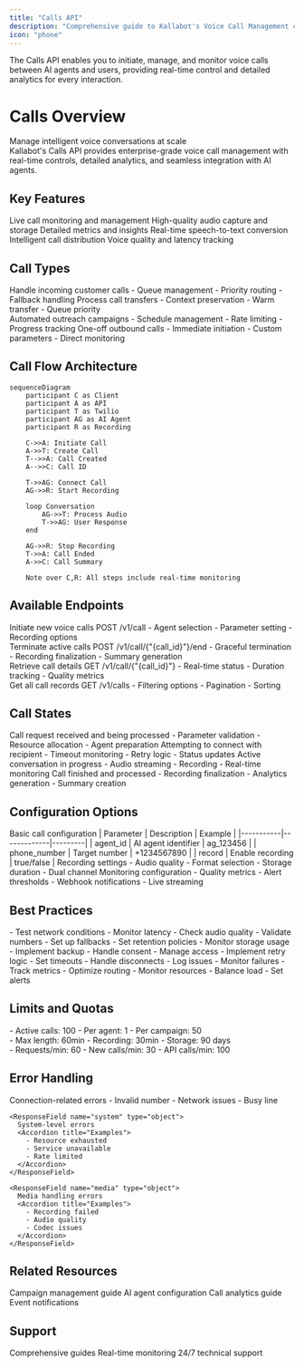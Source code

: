 ```yaml
---
title: "Calls API"
description: "Comprehensive guide to Kallabot's Voice Call Management capabilities"
icon: "phone"
---
```


<Note>
  The Calls API enables you to initiate, manage, and monitor voice calls between AI agents and users, providing real-time control and detailed analytics for every interaction.
</Note>

# Calls Overview

<Frame>
  <div className="flex flex-col gap-4 p-6 bg-gradient-to-r from-purple-50 to-pink-50 rounded-lg">
    <div className="text-xl font-semibold text-slate-800">
      Manage intelligent voice conversations at scale
    </div>
    <div className="text-slate-600">
      Kallabot's Calls API provides enterprise-grade voice call management with real-time controls, detailed analytics, and seamless integration with AI agents.
    </div>
  </div>
</Frame>

## Key Features

<CardGroup cols={3}>
  <Card title="Real-time Control" icon="sliders">
    Live call monitoring and management
  </Card>
  <Card title="Call Recording" icon="microphone">
    High-quality audio capture and storage
  </Card>
  <Card title="Analytics" icon="chart-line">
    Detailed metrics and insights
  </Card>
  <Card title="Transcription" icon="file-lines">
    Real-time speech-to-text conversion
  </Card>
  <Card title="Call Routing" icon="route">
    Intelligent call distribution
  </Card>
  <Card title="Quality Monitoring" icon="wave-pulse">
    Voice quality and latency tracking
  </Card>
</CardGroup>

## Call Types

<Tabs>
  <Tab title="Inbound">
    <div className="mt-4">
      <CardGroup cols={2}>
        <Card title="Direct Calls" icon="phone-arrow-down-left">
          Handle incoming customer calls
          <Accordion title="Features">
            - Queue management
            - Priority routing
            - Fallback handling
          </Accordion>
        </Card>
        <Card title="Transferred Calls" icon="arrow-right-arrow-left">
          Process call transfers
          <Accordion title="Features">
            - Context preservation
            - Warm transfer
            - Queue priority
          </Accordion>
        </Card>
      </CardGroup>
    </div>
  </Tab>
  <Tab title="Outbound">
    <div className="mt-4">
      <CardGroup cols={2}>
        <Card title="Campaign Calls" icon="bullhorn">
          Automated outreach campaigns
          <Accordion title="Features">
            - Schedule management
            - Rate limiting
            - Progress tracking
          </Accordion>
        </Card>
        <Card title="Direct Calls" icon="phone-arrow-up-right">
          One-off outbound calls
          <Accordion title="Features">
            - Immediate initiation
            - Custom parameters
            - Direct monitoring
          </Accordion>
        </Card>
      </CardGroup>
    </div>
  </Tab>
</Tabs>

## Call Flow Architecture

```mermaid
sequenceDiagram
    participant C as Client
    participant A as API
    participant T as Twilio
    participant AG as AI Agent
    participant R as Recording
    
    C->>A: Initiate Call
    A->>T: Create Call
    T-->>A: Call Created
    A-->>C: Call ID
    
    T->>AG: Connect Call
    AG->>R: Start Recording
    
    loop Conversation
        AG->>T: Process Audio
        T->>AG: User Response
    end
    
    AG->>R: Stop Recording
    T->>A: Call Ended
    A->>C: Call Summary

    Note over C,R: All steps include real-time monitoring
```

## Available Endpoints

<CardGroup cols={2}>
  <Card title="Create Call" icon="plus" href="/api-reference/calls/create">
    <div className="text-sm text-slate-600">
      Initiate new voice calls
      <Tabs>
        <Tab title="Method">POST /v1/call</Tab>
        <Tab title="Features">
          - Agent selection
          - Parameter setting
          - Recording options
        </Tab>
      </Tabs>
    </div>
  </Card>
  <Card title="End Call" icon="phone-slash" href="/api-reference/calls/end">
    <div className="text-sm text-slate-600">
      Terminate active calls
      <Tabs>
        <Tab title="Method">POST /v1/call/{"{call_id}"}/end</Tab>
        <Tab title="Features">
          - Graceful termination
          - Recording finalization
          - Summary generation
        </Tab>
      </Tabs>
    </div>
  </Card>
  <Card title="Get Call" icon="circle-info" href="/api-reference/calls/get">
    <div className="text-sm text-slate-600">
      Retrieve call details
      <Tabs>
        <Tab title="Method">GET /v1/call/{"{call_id}"}</Tab>
        <Tab title="Features">
          - Real-time status
          - Duration tracking
          - Quality metrics
        </Tab>
      </Tabs>
    </div>
  </Card>
  <Card title="List Calls" icon="list" href="/api-reference/calls/list">
    <div className="text-sm text-slate-600">
      Get all call records
      <Tabs>
        <Tab title="Method">GET /v1/calls</Tab>
        <Tab title="Features">
          - Filtering options
          - Pagination
          - Sorting
        </Tab>
      </Tabs>
    </div>
  </Card>
</CardGroup>

## Call States

<Steps>
  <Step title="Initiating">
    Call request received and being processed
    <Accordion title="Details">
      - Parameter validation
      - Resource allocation
      - Agent preparation
    </Accordion>
  </Step>
  <Step title="Ringing">
    Attempting to connect with recipient
    <Accordion title="Details">
      - Timeout monitoring
      - Retry logic
      - Status updates
    </Accordion>
  </Step>
  <Step title="Connected">
    Active conversation in progress
    <Accordion title="Details">
      - Audio streaming
      - Recording
      - Real-time monitoring
    </Accordion>
  </Step>
  <Step title="Completed">
    Call finished and processed
    <Accordion title="Details">
      - Recording finalization
      - Analytics generation
      - Summary creation
    </Accordion>
  </Step>
</Steps>

## Configuration Options

<Tabs>
  <Tab title="Call Setup">
    <ParamField body="call_params" type="object">
      Basic call configuration
      <Accordion title="Parameters">
        | Parameter | Description | Example |
        |-----------|-------------|---------|
        | agent_id | AI agent identifier | ag_123456 |
        | phone_number | Target number | +1234567890 |
        | record | Enable recording | true/false |
      </Accordion>
    </ParamField>
  </Tab>
  <Tab title="Recording">
    <ParamField body="recording_config" type="object">
      Recording settings
      <Accordion title="Options">
        - Audio quality
        - Format selection
        - Storage duration
        - Dual channel
      </Accordion>
    </ParamField>
  </Tab>
  <Tab title="Monitoring">
    <ParamField body="monitor_params" type="object">
      Monitoring configuration
      <Accordion title="Features">
        - Quality metrics
        - Alert thresholds
        - Webhook notifications
        - Live streaming
      </Accordion>
    </ParamField>
  </Tab>
</Tabs>

## Best Practices

<AccordionGroup>
  <Accordion title="Call Quality" icon="signal">
    - Test network conditions
    - Monitor latency
    - Check audio quality
    - Validate numbers
    - Set up fallbacks
  </Accordion>

  <Accordion title="Recording Management" icon="tape">
    - Set retention policies
    - Monitor storage usage
    - Implement backup
    - Handle consent
    - Manage access
  </Accordion>

  <Accordion title="Error Handling" icon="triangle-exclamation">
    - Implement retry logic
    - Set timeouts
    - Handle disconnects
    - Log issues
    - Monitor failures
  </Accordion>

  <Accordion title="Performance" icon="gauge">
    - Track metrics
    - Optimize routing
    - Monitor resources
    - Balance load
    - Set alerts
  </Accordion>
</AccordionGroup>

## Limits and Quotas

<CardGroup cols={3}>
  <Card title="Concurrent" icon="phone">
    <div className="text-sm">
      - Active calls: 100
      - Per agent: 1
      - Per campaign: 50
    </div>
  </Card>
  <Card title="Duration" icon="clock">
    <div className="text-sm">
      - Max length: 60min
      - Recording: 30min
      - Storage: 90 days
    </div>
  </Card>
  <Card title="Rate Limits" icon="gauge">
    <div className="text-sm">
      - Requests/min: 60
      - New calls/min: 30
      - API calls/min: 100
    </div>
  </Card>
</CardGroup>

## Error Handling

<ResponseField name="Common Errors" type="object">
  <Expandable title="Error Categories">
    <ResponseField name="connection" type="object">
      Connection-related errors
      <Accordion title="Examples">
        - Invalid number
        - Network issues
        - Busy line
      </Accordion>
    </ResponseField>

    <ResponseField name="system" type="object">
      System-level errors
      <Accordion title="Examples">
        - Resource exhausted
        - Service unavailable
        - Rate limited
      </Accordion>
    </ResponseField>

    <ResponseField name="media" type="object">
      Media handling errors
      <Accordion title="Examples">
        - Recording failed
        - Audio quality
        - Codec issues
      </Accordion>
    </ResponseField>
  </Expandable>
</ResponseField>

## Related Resources

<CardGroup cols={2}>
  <Card title="Campaigns" icon="bullhorn" href="/api-reference/campaigns/overview">
    Campaign management guide
  </Card>
  <Card title="Agents" icon="robot" href="/api-reference/agents/overview">
    AI agent configuration
  </Card>
  <Card title="Analytics" icon="chart-mixed" href="/api-reference/analytics/overview">
    Call analytics guide
  </Card>
  <Card title="Webhooks" icon="webhook" href="/api-reference/webhooks/overview">
    Event notifications
  </Card>
</CardGroup>

## Support

<CardGroup cols={3}>
  <Card title="Documentation" icon="book">
    Comprehensive guides
  </Card>
  <Card title="API Status" icon="signal" href="https://status.kallabot.com">
    Real-time monitoring
  </Card>
  <Card title="Help Center" icon="headset" href="https://help.kallabot.com">
    24/7 technical support
  </Card>
</CardGroup> 